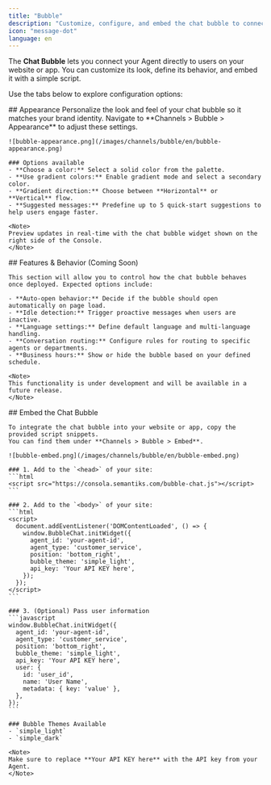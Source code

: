 ```yaml
---
title: "Bubble"
description: "Customize, configure, and embed the chat bubble to connect your Agent with website or app users"
icon: "message-dot"
language: en
---
```


The **Chat Bubble** lets you connect your Agent directly to users on your website or app. You can customize its look, define its behavior, and embed it with a simple script.  

Use the tabs below to explore configuration options:

<Tabs>
  <Tab title="Appearance" icon="palette">
    ## Appearance
    Personalize the look and feel of your chat bubble so it matches your brand identity.  
    Navigate to **Channels > Bubble > Appearance** to adjust these settings.

    ![bubble-appearance.png](/images/channels/bubble/en/bubble-appearance.png)

    ### Options available
    - **Choose a color:** Select a solid color from the palette.  
    - **Use gradient colors:** Enable gradient mode and select a secondary color.  
    - **Gradient direction:** Choose between **Horizontal** or **Vertical** flow.  
    - **Suggested messages:** Predefine up to 5 quick-start suggestions to help users engage faster.

    <Note>
    Preview updates in real-time with the chat bubble widget shown on the right side of the Console.
    </Note>
  </Tab>

  <Tab title="Features & Behavior" icon="settings">
    ## Features & Behavior (Coming Soon)

    This section will allow you to control how the chat bubble behaves once deployed. Expected options include:

    - **Auto-open behavior:** Decide if the bubble should open automatically on page load.  
    - **Idle detection:** Trigger proactive messages when users are inactive.  
    - **Language settings:** Define default language and multi-language handling.  
    - **Conversation routing:** Configure rules for routing to specific agents or departments.  
    - **Business hours:** Show or hide the bubble based on your defined schedule.  

    <Note>
    This functionality is under development and will be available in a future release.
    </Note>
  </Tab>

  <Tab title="Embed" icon="code">
    ## Embed the Chat Bubble

    To integrate the chat bubble into your website or app, copy the provided script snippets.  
    You can find them under **Channels > Bubble > Embed**.

    ![bubble-embed.png](/images/channels/bubble/en/bubble-embed.png)

    ### 1. Add to the `<head>` of your site:
    ```html
    <script src="https://consola.semantiks.com/bubble-chat.js"></script>
    ```

    ### 2. Add to the `<body>` of your site:
    ```html
    <script>
      document.addEventListener('DOMContentLoaded', () => {
        window.BubbleChat.initWidget({
          agent_id: 'your-agent-id',
          agent_type: 'customer_service',
          position: 'bottom_right',
          bubble_theme: 'simple_light',
          api_key: 'Your API KEY here',
        });
      });
    </script>
    ```

    ### 3. (Optional) Pass user information
    ```javascript
    window.BubbleChat.initWidget({
      agent_id: 'your-agent-id',
      agent_type: 'customer_service',
      position: 'bottom_right',
      bubble_theme: 'simple_light',
      api_key: 'Your API KEY here',
      user: {
        id: 'user_id',
        name: 'User Name',
        metadata: { key: 'value' },
      },
    });
    ```

    ### Bubble Themes Available
    - `simple_light`  
    - `simple_dark`

    <Note>
    Make sure to replace **Your API KEY here** with the API key from your Agent.
    </Note>
  </Tab>
</Tabs>
